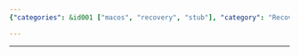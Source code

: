 ```yaml
---
{"categories": &id001 ["macos", "recovery", "stub"], "category": "Recovery USB", "date": "2022-07-27 00:12:15", "description": "This text offers step-by-step guidance on how to create a macOS recovery USB for Macbook M1 devices, which can be useful in situations where system troubleshooting or reinstallation is required.", "tags": *id001, "title": "Macbook M1 create macOS recovery usb"}

---
```


------


